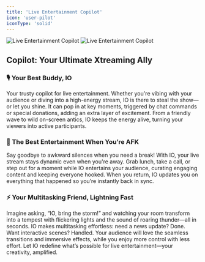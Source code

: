 ```yaml
---
title: 'Live Entertainment Copilot'
icon: 'user-pilot'
iconType: 'solid'
---
```


<img
  className="block dark:hidden"
  src="/images/features/live_entertainment_copilot_dark.png"
  alt="Live Entertainment Copilot"
/>
<img
  className="hidden dark:block"
  src="/images/features/live_entertainment_copilot_dark.png"
  alt="Live Entertainment Copilot"
/>

## Copilot: Your Ultimate Xtreaming Ally

### 🎙️ Your Best Buddy, IO

Your trusty copilot for live entertainment. Whether you're vibing with your audience or diving into a high-energy stream, IO is there to steal the show—or let you shine. It can pop in at key moments, triggered by chat commands or special donations, adding an extra layer of excitement. From a friendly wave to wild on-screen antics, IO keeps the energy alive, turning your viewers into active participants.

### 🍴 The Best Entertainment When You’re AFK

Say goodbye to awkward silences when you need a break! With IO, your live stream stays dynamic even when you're away. Grab lunch, take a call, or step out for a moment while IO entertains your audience, curating engaging content and keeping everyone hooked. When you return, IO updates you on everything that happened so you’re instantly back in sync.

### ⚡ Your Multitasking Friend, Lightning Fast
Imagine asking, “IO, bring the storm!” and watching your room transform into a tempest with flickering lights and the sound of roaring thunder—all in seconds. IO makes multitasking effortless: need a news update? Done. Want interactive scenes? Handled. Your audience will love the seamless transitions and immersive effects, while you enjoy more control with less effort.
Let IO redefine what’s possible for live entertainment—your creativity, amplified.
